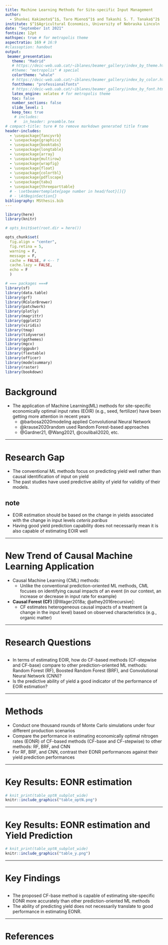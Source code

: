 ```yaml
---
title: Machine Learning Methods for Site-specific Input Management
author:
  - Shunkei Kakimoto$^1$, Taro Mieno$^1$ and Takashi S. T. Tanaka$^2$
institute: $^1$Agricultural Economics, University of Nebraska Lincoln  $^2$Applied Biological Sciences, Gifu University
date: "September 1st 2021"
fontsize: 12pt
mathspec: true # for metropolis theme
aspectratio: 169 # 16:9
#classoption: handout
output:
 beamer_presentation:
   theme: "Madrid" 
   # https://deic-web.uab.cat/~iblanes/beamer_gallery/index_by_theme.html
   #theme: "metropolis" # special
   colortheme: "whale"
   # https://deic-web.uab.cat/~iblanes/beamer_gallery/index_by_color.html
   fonttheme: "professionalfonts"
   # https://deic-web.uab.cat/~iblanes/beamer_gallery/index_by_font.html
   latex_engine: xelatex # for metropolis theme
   toc: false
   number_sections: false
   slide_level: 1
   keep_tex: true
    # includes:
    #   in_header: preamble.tex
# compact-title: ture # to remove markdown generated title frame
header-includes:
  - \usepackage{fancyvrb}
  - \usepackage{graphicx}
  - \usepackage{booktabs}
  - \usepackage{longtable}
  - \usepackage{array}
  - \usepackage{multirow}
  - \usepackage{wrapfig}
  - \usepackage{float}
  - \usepackage{colortbl}
  - \usepackage{pdflscape}
  - \usepackage{tabu}
  - \usepackage{threeparttable}
  # - \setbeamertemplate{page number in head/foot}[]{}
  # - \AtBeginSection{}
bibliography: MSthesis.bib
---
```


```r
library(here)
library(knitr)

# opts_knit$set(root.dir = here())

opts_chunk$set(
  fig.align = "center", 
  fig.retina = 5,
  warning = F, 
  message = F,
  cache = FALSE, # <-- T
  cache.lazy = FALSE,
  echo = F
  )
```

```r
# === packages ===#
library(sf)
library(data.table)
library(grf)
library(RColorBrewer)
library(patchwork)
library(plotly)
library(magrittr)
library(ggplot2)
library(viridis)
library(tmap)
library(tidyverse)
library(ggthemes)
library(mgcv)
library(ggpubr)
library(flextable)
library(officer)
library(modelsummary)
library(raster)
library(bookdown)
```

# Background
+ The application of Machine Learning(ML) methods for site-specific economically optimal input rates (EOIR) (e.g., seed, fertilizer) have been getting more attention in recent years
\newline
  + @barbosa2020modeling applied Convolutional Neural Network
  + @krause2020random used Random Forest-based approaches
  + @Gardner21, @Wang2021, @coulibali2020, etc.

---

# Research Gap

+ The conventional ML methods focus on predicting yield well rather than causal identification of input on yield
+ The past studies have used predictive ability of yield for validity of their models.
\newline

## note
+ EOIR estimation should be based on the change in yields associated with the change in input levels *ceteris paribus*
+ Having good yield prediction capability does not necessarily mean it is also capable of estimating EOIR well
<!-- + Because causal identification between yield and input is necessary for estimation of EONR, and such causal inference and having good prediction is different two distinct object -->

---

# New Trend of Causal Machine Learning Application 
+ Causal Machine Learning (CML) methods:
  + Unlike the conventional prediction-oriented ML methods, CML focuses on identifying causal impacts of an event (in our context, an increase or decrease in input rate for example)
  \newline
+ **Causal Forest (CF) ** [@Wager2018a; @athey2016recursive]:
  + CF estimates heterogeneous causal impacts of a treatment (a change in the input level) based on observed characteristics (e.g., organic matter)
<!-- + Hence, CF seems particularly suitable for estimating site-specific yield response functions and then EOIR.  -->

---

# Research Questions

##
+ In terms of estimating EOIR, how do CF-based methods (CF-stepwise and CF-base) compare to other prediction-oriented ML methods: Random Forest (RF), Boosted Random Forest (BRF), and Convolutional Neural Network (CNN)?
\newline
+ Is the predictive ability of yield a good indicator of the performance of EOIR estimation?

---

# Methods
+ Conduct one thousand rounds of Monte Carlo simulations under four different production scenarios
+ Compare the performance in estimating economically optimal nitrogen rates (EONR) of CF-based methods (CF-base and CF-stepwise) to other methods: RF, BRF, and CNN
+ For RF, BRF, and CNN, contrast their EONR performances against their yield prediction performances
<!-- +  Evaluation metric: R-squared of estimated EONR and R-squared of predicted yield -->

---

# Key Results: EONR estimation

```r
# knit_print(table_optN_subplot_wide)
knitr::include_graphics("table_optN.png")
```

---

# Key Results: EONR estimation and Yield Prediction

```r
# knit_print(table_optN_subplot_wide)
knitr::include_graphics("table_y.png")
```
---

# Key Findings
## 
+ The proposed CF-base method is capable of estimating site-specific EONR more accurately than other prediction-oriented ML methods 
\newline
+ The ability of predicting yield does not necessarily translate to good performance in estimating EONR.

---

# References {.allowframebreaks}



